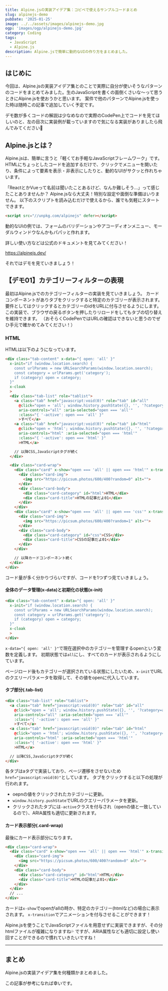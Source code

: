 ```yaml
---
title: Alpine.jsの実装アイデア集：コピペで使えるサンプルコードまとめ
slug: alpinejs-demo
pubDate: '2025-01-25'
image: ../../assets/images/alpinejs-demo.jpg
ogp: 'images/ogp/alpinejs-demo.jpg'
category: Coding
tags:
  - JavaScript
  - Alpine.js
description: Alpine.jsで簡単に動的なUIの作り方をまとめました。
---
```


## はじめに

今回は、Alpine.jsの実装アイデア集とのことで実際に自分が使いそうなパターンのコードをまとめてみました。生のJavaScriptを書くの面倒くさいな〜って思うときにAlpine.jsを使おうかと思います。
案件で他のパターンでAlpine.jsを使った時は随時この記事で追加していく予定です。

デモ数が多くコードの解説は少なめなので実際のCodePen上でコードを見てほしいのと、左の目次に実装例が載っていますので気になる実装がありましたら飛んでみてください🚀

## Alpine.jsとは？

Alpine.jsは、簡単に言うと「軽くてお手軽なJavaScriptフレームワーク」です。HTMLにちょっとしたコードを追加するだけで、クリックでメニューを開いたり、条件によって要素を表示・非表示にしたりと、動的なUIがサクッと作れちゃいます。

「ReactとかVueって名前は聞いたことあるけど、なんか難しそう…」って感じたことありませんか？
Alpine.jsなら大丈夫！特別な設定や面倒な準備はいりません。
以下のスクリプトを読み込むだけで使えるから、誰でも気軽にスタートできます。

```html
<script src="//unpkg.com/alpinejs" defer></script>
```

動的なUIの例では、フォームのバリデーションやアコーディオンメニュー、モーダルウィンドウなんかもパパッと作れます。

詳しい使い方などは公式のドキュメントを見てみてください！

https://alpinejs.dev/

それではデモを見ていきましょう！

<Note text="今回はcssは解説しないので気になる方はCodePen上で確認してみてください！" />

## 【デモ01】カテゴリーフィルターの表現

最初はAlpine.jsでのカテゴリーフィルターの実装を見ていきましょう。
カードコンポーネントがありタブをクリックすると特定のカテゴリーが表示されます。要件としてはクリックするとカテゴリーのidをURLに付与させるようにします。
この実装で、ブラウザの戻るボタンを押したりリロードをしてもタブの切り替えを維持できます。
（おそらくCodePenではURLの確認はできないと思うのでぜひ手元で確かめてみてください！）

<CodePenEmbed penId="ByBPqPM" title="Alpine.js Category Filter" />

### HTML

HTMLは以下のようになっています。

```html title="index.html"
<div class="tab-content" x-data="{ open: 'all' }"
  x-init="if (window.location.search) {
    const urlParams = new URLSearchParams(window.location.search);
    const category = urlParams.get('category');
    if (category) open = category;
  }"
  x-cloak
  >
  <div class="tab-list" role="tablist">
    <a class="tab" href="javascript:void(0)" role="tab" id="all"
      @click="open = 'all'; window.history.pushState({}, '', '?category=all')"
      aria-controls="all" :aria-selected="open === 'all'"
      :class="{ '-active': open === 'all' }"
      >すべて</a>
    <a class="tab" href="javascript:void(0)" role="tab" id="html"
      @click="open = 'html'; window.history.pushState({}, '', '?category=html')"
      aria-controls="html" :aria-selected="open === 'html'"
      :class="{ '-active': open === 'html' }"
      >HTML</a>

    // 以降CSS,JavaScriptタグが続く
  </div>

  <div class="card-wrap">
    <div class="card" x-show="open === 'all' || open === 'html'" x-transition>
      <div class="card-img">
        <img src="https://picsum.photos/600/400?random=0" alt="">
      </div>
      <div class="card-body">
        <div class="card-category" id="html">HTML</div>
        <div class="card-title">HTMLの記事だよ01</div>
      </div>
    </div>
    <div class="card" x-show="open === 'all' || open === 'css'" x-transition>
      <div class="card-img">
        <img src="https://picsum.photos/600/400?random=1" alt="">
      </div>
      <div class="card-body">
        <div class="card-category" id="css">CSS</div>
        <div class="card-title">CSSの記事だよ01</div>
      </div>
    </div>

    // 以降カードコンポーネント続く
  </div>
</div>
```

コード量が多く分かりづらいですが、コードを1つずつ見ていきましょう。

#### 全体のデータ管理(x-data)と初期化の状態(x-init)

```html
<div class="tab-content" x-data="{ open: 'all' }"
  x-init="if (window.location.search) {
    const urlParams = new URLSearchParams(window.location.search);
    const category = urlParams.get('category');
    if (category) open = category;
  }"
  x-cloak
  >
</div>
```

`x-data="{ open: 'all' }"`で現在選択中のカテゴリーを管理するopenという変数を定義します。
初期状態では`all`にし、すべてのカードが表示されるようにしています。

ページロード後もカテゴリーが選択されている状態にしたいため、`x-init`でURLのクエリーパラメータを取得して、その値をopenに代入しています。

#### タブ部分(.tab-list)

```html
<div class="tab-list" role="tablist">
  <a class="tab" href="javascript:void(0)" role="tab" id="all"
    @click="open = 'all'; window.history.pushState({}, '', '?category=all')"
    aria-controls="all" :aria-selected="open === 'all'"
    :class="{ '-active': open === 'all' }"
    >すべて</a>
  <a class="tab" href="javascript:void(0)" role="tab" id="html"
    @click="open = 'html'; window.history.pushState({}, '', '?category=html')"
    aria-controls="html" :aria-selected="open === 'html'"
    :class="{ '-active': open === 'html' }"
    >HTML</a>

  // 以降CSS,JavaScriptタグが続く
</div>
```

各タブはaタグで実装しており、ページ遷移をさせないため`href="javascript:void(0)"`としています。
タブをクリックすると以下の処理が行われます。

- oepnの値をクリックされたカテゴリーに更新。
- `window.history.pushState`でURLのクエリーパラメータを更新。
- クリックされたタブには`-active`クラスを付与され（openの値と一致しているので）、ARIA属性も適切に更新されます。

#### カード表示部分(.card-wrap)

最後にカード表示部分になります。

```html
<div class="card-wrap">
  <div class="card" x-show="open === 'all' || open === 'html'" x-transition>
    <div class="card-img">
      <img src="https://picsum.photos/600/400?random=0" alt="">
    </div>
    <div class="card-body">
      <div class="card-category" id="html">HTML</div>
      <div class="card-title">HTMLの記事だよ01</div>
    </div>
  </div>
  // ...
</div>
```

カードは`x-show`でopenがallの時か、特定のカテゴリー(htmlなど)の場合に表示されます。
`x-transition`でアニメーションを付与させることができます！

Alpine.jsを使うことでJavaScriptファイルを用意せずに実装できますが、その分htmlファイルが複雑になりますね💦
ですが、ARIA属性なども適切に設定し使い回すことができるので慣れていきたいですね！

---

## まとめ

Alpine.jsの実装アイデア集を何種類かまとめました。



この記事が参考になれば幸いです。